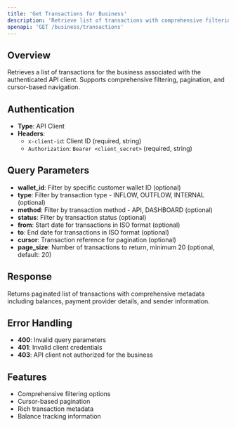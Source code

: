 ```yaml
---
title: 'Get Transactions for Business'
description: 'Retrieve list of transactions with comprehensive filtering and pagination'
openapi: 'GET /business/transactions'
---
```


## Overview

Retrieves a list of transactions for the business associated with the authenticated API client. Supports comprehensive filtering, pagination, and cursor-based navigation.

## Authentication

- **Type**: API Client
- **Headers**: 
  - `x-client-id`: Client ID (required, string)
  - `Authorization`: `Bearer <client_secret>` (required, string)

## Query Parameters

- **wallet_id**: Filter by specific customer wallet ID (optional)
- **type**: Filter by transaction type - INFLOW, OUTFLOW, INTERNAL (optional)
- **method**: Filter by transaction method - API, DASHBOARD (optional)
- **status**: Filter by transaction status (optional)
- **from**: Start date for transactions in ISO format (optional)
- **to**: End date for transactions in ISO format (optional)
- **cursor**: Transaction reference for pagination (optional)
- **page_size**: Number of transactions to return, minimum 20 (optional, default: 20)

## Response

Returns paginated list of transactions with comprehensive metadata including balances, payment provider details, and sender information.

## Error Handling

- **400**: Invalid query parameters
- **401**: Invalid client credentials
- **403**: API client not authorized for the business

## Features

- Comprehensive filtering options
- Cursor-based pagination
- Rich transaction metadata
- Balance tracking information
